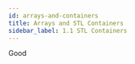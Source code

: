 ---
id: arrays-and-containers
title: Arrays and STL Containers
sidebar_label: 1.1 STL Containers
---

Good